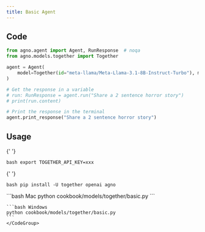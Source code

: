 ```yaml
---
title: Basic Agent
---
```


## Code

```python cookbook/models/together/basic.py
from agno.agent import Agent, RunResponse  # noqa
from agno.models.together import Together

agent = Agent(
    model=Together(id="meta-llama/Meta-Llama-3.1-8B-Instruct-Turbo"), markdown=True
)

# Get the response in a variable
# run: RunResponse = agent.run("Share a 2 sentence horror story")
# print(run.content)

# Print the response in the terminal
agent.print_response("Share a 2 sentence horror story")
```

## Usage

<Steps>
  <Snippet file="create-venv-step.mdx" />

{' '}

<Step title="Set your API key">```bash export TOGETHER_API_KEY=xxx ```</Step>

{' '}

<Step title="Install libraries">```bash pip install -U together openai agno ```</Step>

  <Step title="Run Agent">
    <CodeGroup>
    ```bash Mac
    python cookbook/models/together/basic.py
    ```

    ```bash Windows
    python cookbook/models/together/basic.py
    ```
    </CodeGroup>

  </Step>
</Steps>
